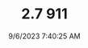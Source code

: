 ---
width: 6000
height: 4000
title: 2.7 911
description: Tachometer on a White on Red 1974 Porsche 911 Coupe 5-Speed shot in Austin, TX.
date: 9/6/2023 7:40:25 AM
cameraMake: Sony
cameraModel: ILCE-7M3
lens: E 35-150mm F2.0-F2.8 A058
settingsfStop: f/2.8
settingsISO: ISO 800
settingsShutter: 1/160
settingsFocalLength: 129 mm
---